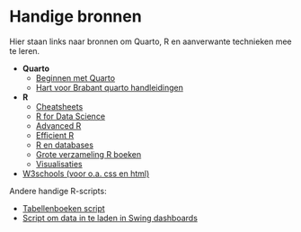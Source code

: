 # Handige bronnen

Hier staan links naar bronnen om Quarto, R en aanverwante technieken mee te leren.

-   **Quarto**
    -   [Beginnen met Quarto](https://quarto.org/docs/get-started/hello/rstudio.html)
    -   [Hart voor Brabant quarto handleidingen](https://jolien-ggd.quarto.pub/)
-   **R**
    -   [Cheatsheets](https://posit.co/resources/cheatsheets/)
    -   [R for Data Science](https://r4ds.had.co.nz/)
    -   [Advanced R](https://adv-r.hadley.nz/)
    -   [Efficient R](https://csgillespie.github.io/efficientR/)
    -   [R en databases](https://db.rstudio.com/)
    -   [Grote verzameling R boeken](https://bookdown.org/)
    -   [Visualisaties](https://r-graphics.org/)
-   [W3schools (voor o.a. css en html)](https://www.w3schools.com/)

Andere handige R-scripts:

-   [Tabellenboeken script](https://github.com/ggdatascience/GGData_tabellenboek)
-   [Script om data in te laden in Swing dashboards](https://github.com/ggdatascience/importbestanden_swing)
